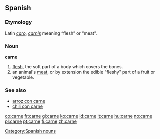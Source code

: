 ==Spanish==

===Etymology===
Latin ''[[caro]]'', ''[[carnis]]'' meaning “flesh” or “meat”.

===Noun===
'''carne''' {{f}}
#[[flesh]], the soft part of a body which covers the bones.
#an animal's [[meat]], or by extension the edible "fleshy" part of a fruit or vegetable.

===See also===
*[[arroz con carne]]
*[[chili con carne]]

[[Category:Spanish nouns]]

[[co:carne]]
[[fr:carne]]
[[gl:carne]]
[[ko:carne]]
[[id:carne]]
[[it:carne]]
[[hu:carne]]
[[no:carne]]
[[pl:carne]]
[[pt:carne]]
[[fi:carne]]
[[zh:carne]]